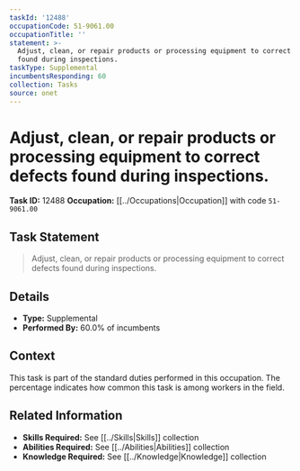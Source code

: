 ```yaml
---
taskId: '12488'
occupationCode: 51-9061.00
occupationTitle: ''
statement: >-
  Adjust, clean, or repair products or processing equipment to correct defects
  found during inspections.
taskType: Supplemental
incumbentsResponding: 60
collection: Tasks
source: onet
---
```

# Adjust, clean, or repair products or processing equipment to correct defects found during inspections.

**Task ID:** 12488
**Occupation:** [[../Occupations|Occupation]] with code `51-9061.00`

## Task Statement

> Adjust, clean, or repair products or processing equipment to correct defects found during inspections.

## Details

- **Type:** Supplemental
- **Performed By:** 60.0% of incumbents

## Context

This task is part of the standard duties performed in this occupation. The percentage indicates how common this task is among workers in the field.

## Related Information

- **Skills Required:** See [[../Skills|Skills]] collection
- **Abilities Required:** See [[../Abilities|Abilities]] collection
- **Knowledge Required:** See [[../Knowledge|Knowledge]] collection
